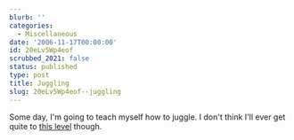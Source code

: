```yaml
---
blurb: ''
categories:
  - Miscellaneous
date: '2006-11-17T00:00:00'
id: 20eLv5Wp4eof
scrubbed_2021: false
status: published
type: post
title: Juggling
slug: 20eLv5Wp4eof--juggling
---
```


Some day, I'm going to teach myself how to juggle. I don't think
I'll ever get quite to
[this level](http://video.google.com/videoplay?docid=-4030065537274948741)
though.
